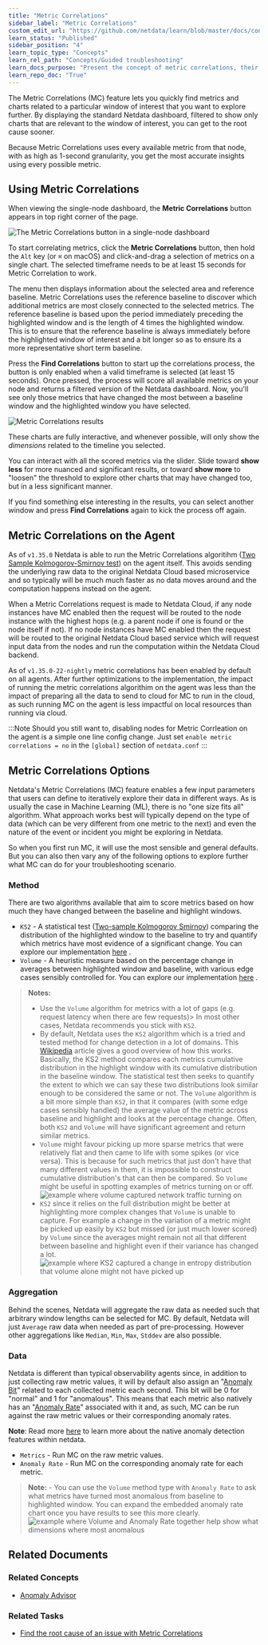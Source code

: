 ```yaml
---
title: "Metric Correlations"
sidebar_label: "Metric Correlations"
custom_edit_url: "https://github.com/netdata/learn/blob/master/docs/concepts/machine-learning/metric-correlations.md"
learn_status: "Published"
sidebar_position: "4"
learn_topic_type: "Concepts"
learn_rel_path: "Concepts/Guided troubleshooting"
learn_docs_purpose: "Present the concept of metric correlations, their purpose and use cases"
learn_repo_doc: "True"
---
```



The Metric Correlations (MC) feature lets you quickly find metrics and charts related to a particular window of interest
that you want to explore further. By displaying the standard Netdata dashboard, filtered to show only charts that are
relevant to the window of interest, you can get to the root cause sooner.

Because Metric Correlations uses every available metric from that node, with as high as 1-second granularity, you get
the most accurate insights using every possible metric.

## Using Metric Correlations

When viewing the single-node dashboard, the **Metric Correlations** button appears in top right corner of the page.

![The Metric Correlations button in a single-node dashboard](https://user-images.githubusercontent.com/2178292/181750606-4dd5f216-ec83-46c9-92f8-b307264bfd9a.png)

To start correlating metrics, click the **Metric Correlations** button, then hold the `Alt` key (or `⌘` on macOS) and
click-and-drag a selection of metrics on a single chart. The selected timeframe needs to be at least 15 seconds for
Metric Correlation to work.

The menu then displays information about the selected area and reference baseline. Metric Correlations uses the
reference baseline to discover which additional metrics are most closely connected to the selected metrics. The
reference baseline is based upon the period immediately preceding the highlighted window and is the length of 4 times
the highlighted window. This is to ensure that the reference baseline is always immediately before the highlighted
window of interest and a bit longer so as to ensure its a more representative short term baseline.

Press the **Find Correlations** button to start up the correlations process, the button is only enabled when a valid
timeframe is selected (at least 15 seconds). Once pressed, the process will score all available metrics on your node and
returns a filtered version of the Netdata dashboard. Now, you'll see only those metrics that have changed the most
between a baseline window and the highlighted window you have selected.

![Metric Correlations results](https://user-images.githubusercontent.com/2178292/181751182-25e0890d-a5f4-4799-9936-1523603cf97d.png)

These charts are fully interactive, and whenever possible, will only show the _dimensions_ related to the timeline you
selected.

You can interact with all the scored metrics via the slider. Slide toward **show less** for more nuanced and significant
results, or toward **show more** to "loosen" the threshold to explore other charts that may have changed too, but in a
less significant manner.

If you find something else interesting in the results, you can select another window and press **Find Correlations**
again to kick the process off again.

## Metric Correlations on the Agent

As of `v1.35.0` Netdata is able to run the Metric Correlations
algoritihm ([Two Sample Kolmogorov-Smirnov test](https://en.wikipedia.org/wiki/Kolmogorov%E2%80%93Smirnov_test#Two-sample_Kolmogorov%E2%80%93Smirnov_test))
on the agent itself. This avoids sending the underlying raw data to the original Netdata Cloud based microservice and so
typically will be much much faster as no data moves around and the computation happens instead on the agent.

When a Metric Correlations request is made to Netdata Cloud, if any node instances have MC enabled then the request will
be routed to the node instance with the highest hops (e.g. a parent node if one is found or the node itself if not). If
no node instances have MC enabled then the request will be routed to the original Netdata Cloud based service which will
request input data from the nodes and run the computation within the Netdata Cloud backend.

As of `v1.35.0-22-nightly` metric correlations has been enabled by default on all agents. After further optimizations to
the implementation, the impact of running the metric correlations algorithim on the agent was less than the impact of
preparing all the data to send to cloud for MC to run in the cloud, as such running MC on the agent is less impactful on
local resources than running via cloud.

:::Note 
Should you still want to, disabling nodes for Metric Corrleation on the agent is a simple one line config change. Just
set `enable metric correlations = no` in the `[global]` section of `netdata.conf`
:::

## Metric Correlations Options

Netdata's Metric Correlations (MC) feature enables a few input parameters that users can define to iteratively explore
their data in different ways. As is usually the case in Machine Learning (ML), there is no "one size fits all"
algorithm. What approach works best will typically depend on the type of data (which can be very different from one
metric to the next) and even the nature of the event or incident you might be exploring in Netdata.

So when you first run MC, it will use the most sensible and general defaults. But you can also then vary any of the
following options to explore further what MC can do for your troubleshooting scenario.

### Method

There are two algorithms available that aim to score metrics based on how much they have changed between the baseline
and highlight windows.

- `KS2` - A statistical
  test ([Two-sample Kolmogorov Smirnov](https://en.wikipedia.org/wiki/Kolmogorov%E2%80%93Smirnov_test#Two-sample_Kolmogorov%E2%80%93Smirnov_test))
  comparing the distribution of the highlighted window to the baseline to try and quantify which metrics have most
  evidence of a significant change. You can explore our
  implementation [here](https://github.com/netdata/netdata/blob/d917f9831c0a1638ef4a56580f321eb6c9a88037/database/metric_correlations.c#L212)
  .
- `Volume` - A heuristic measure based on the percentage change in averages between highlighted window and baseline,
  with various edge cases sensibly controlled for. You can explore our
  implementation [here](https://github.com/netdata/netdata/blob/d917f9831c0a1638ef4a56580f321eb6c9a88037/database/metric_correlations.c#L516)
  .

> **Notes:**
> - Use the `Volume` algorithm for metrics with a lot of gaps (e.g. request latency when there are few requests)> In most other cases, Netdata recommends you stick with `KS2`.
> - By default, Netdata uses the `KS2` algorithm which is a tried and tested method for change detection in a lot of domains. This [Wikipedia](https://en.wikipedia.org/wiki/Kolmogorov%E2%80%93Smirnov_test) article gives a good overview of how this works. Basically, the KS2 method compares each metrics cumulative distribution in the highlight window with its cumulative distribution in the baseline window. The statistical test then seeks to quantify the extent to which we can say these two distributions look similar enough to be considered the same or not. The `Volume` algorithm is a bit more simple than `KS2`, in that it compares (with some edge cases sensibly handled) the average value of the metric across baseline and highlight and looks at the percentage change. Often, both `KS2` and `Volume` will have significant agreement and return similar metrics.
> - `Volume` might favour picking up more sparse metrics that were relatively flat and then came to life with some spikes (or vice versa). This is because for such metrics that just don't have that many different values in them, it is impossible to construct cumulative distribution's that can then be compared. So `Volume` might be useful in spotting examples of metrics turning on or off.
    ![example where volume captured network traffic turning on](https://user-images.githubusercontent.com/2178292/182336924-d02fd3d3-7f09-41da-9cfc-809d01396d9d.png)
> - `KS2` since it relies on the full distribution might be better at highlighting more complex changes that `Volume` is unable to capture. For example a change in the variation of a metric might be picked up easily by `KS2` but missed (or just much lower scored) by `Volume` since the averages might remain not all that different between baseline and highlight even if their variance has changed a lot.
    ![example where KS2 captured a change in entropy distribution that volume alone might not have picked up](https://user-images.githubusercontent.com/2178292/182338289-59b61e6b-089d-431c-bc8e-bd19ba6ad5a5.png)

### Aggregation

Behind the scenes, Netdata will aggregate the raw data as needed such that arbitrary window lengths can be selected for
MC. By default, Netdata will just `Average`
raw data when needed as part of pre-processing. However other aggregations like `Median`, `Min`, `Max`, `Stddev` are
also possible.

### Data

Netdata is different than typical observability agents since, in addition to just collecting raw metric values, it will
by default also assign an "[Anomaly Bit](/docs/agent/ml#anomaly-bit)" related to each collected metric each second. This
bit will be 0 for "normal" and 1 for "anomalous". This means that each metric also natively has
an "[Anomaly Rate](/docs/agent/ml#anomaly-rate)" associated with it and, as such, MC can be run against the raw metric
values or their corresponding anomaly rates.

**Note**: Read more [here](https://learn.netdata.cloud/guides/monitor/anomaly-detection) to learn more about the native
anomaly detection features within netdata.

- `Metrics` - Run MC on the raw metric values.
- `Anomaly Rate` - Run MC on the corresponding anomaly rate for each metric.

> **Note:** - You can use the `Volume` method type with `Anomaly Rate` to ask what metrics have turned most anomalous from baseline to highlighted window. You can expand the embedded anomaly rate chart once you have results to see this more clearly.
![example where Volume and Anomaly Rate together help show what dimensions where most anomalous](https://user-images.githubusercontent.com/2178292/182338666-6d19fa92-89d3-4d61-804c-8f10982114f5.png)



## Related Documents

### Related Concepts

- [Anomaly Advisor](https://github.com/netdata/netdata/blob/master/docs/concepts/guided-troubleshooting/machine-learning-powered-anomaly-advisor.md)

### Related Tasks

- [Find the root cause of an issue with Metric Correlations](/docs/nightly/operations/find-the-root-cause-of-an-issue-with-metric-correlations)


